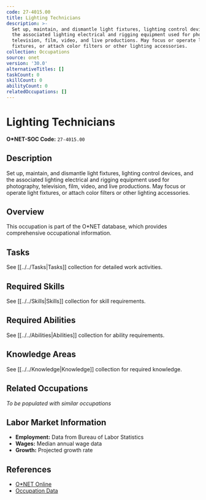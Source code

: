 ```yaml
---
code: 27-4015.00
title: Lighting Technicians
description: >-
  Set up, maintain, and dismantle light fixtures, lighting control devices, and
  the associated lighting electrical and rigging equipment used for photography,
  television, film, video, and live productions. May focus or operate light
  fixtures, or attach color filters or other lighting accessories.
collection: Occupations
source: onet
version: '30.0'
alternativeTitles: []
taskCount: 0
skillCount: 0
abilityCount: 0
relatedOccupations: []
---
```

# Lighting Technicians

**O*NET-SOC Code:** `27-4015.00`

## Description

Set up, maintain, and dismantle light fixtures, lighting control devices, and the associated lighting electrical and rigging equipment used for photography, television, film, video, and live productions. May focus or operate light fixtures, or attach color filters or other lighting accessories.

## Overview

This occupation is part of the O*NET database, which provides comprehensive occupational information.

## Tasks

See [[../../Tasks|Tasks]] collection for detailed work activities.

## Required Skills

See [[../../Skills|Skills]] collection for skill requirements.

## Required Abilities

See [[../../Abilities|Abilities]] collection for ability requirements.

## Knowledge Areas

See [[../../Knowledge|Knowledge]] collection for required knowledge.

## Related Occupations

*To be populated with similar occupations*

## Labor Market Information

- **Employment:** Data from Bureau of Labor Statistics
- **Wages:** Median annual wage data
- **Growth:** Projected growth rate

## References

- [O*NET Online](https://www.onetonline.org/link/summary/27-4015.00)
- [Occupation Data](https://www.onetcenter.org/)
